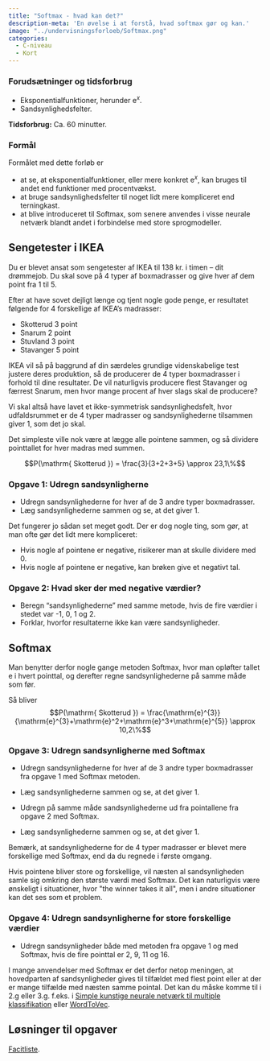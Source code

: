 ```yaml
---
title: "Softmax - hvad kan det?"
description-meta: 'En øvelse i at forstå, hvad softmax gør og kan.'
image: "../undervisningsforloeb/Softmax.png"
categories:
  - C-niveau
  - Kort
---
```


::: {.callout-caution collapse="true" appearance="minimal"}
### Forudsætninger og tidsforbrug

+ Eksponentialfunktioner, herunder $\mathrm{e}^x$.
+ Sandsynlighedsfelter.

**Tidsforbrug:** Ca. 60 minutter. 

:::

::: {.purpose}

### Formål

Formålet med dette forløb er 

* at se, at eksponentialfunktioner, eller mere konkret $\mathrm{e}^x$, kan bruges til andet end funktioner med procentvækst.
* at bruge sandsynlighedsfelter til noget lidt mere kompliceret end terningkast.
* at blive introduceret til Softmax, som senere anvendes i visse neurale netværk blandt andet i forbindelse med store sprogmodeller.

:::

## Sengetester i IKEA
Du er blevet ansat som sengetester af IKEA til 138 kr. i timen -- dit drømmejob. Du skal sove på 4 typer af boxmadrasser og give hver af dem point fra 1 til 5.


Efter at have sovet dejligt længe og tjent nogle gode penge, er resultatet følgende for 4 forskellige af IKEA's madrasser:

* Skotterud 3 point 
* Snarum 2 point
* Stuvland 3 point
* Stavanger 5 point

IKEA vil så på baggrund af din særdeles grundige videnskabelige test justere deres produktion, så de producerer de 4 typer boxmadrasser i forhold til dine resultater. De vil naturligvis producere flest Stavanger og færrest Snarum, men hvor mange procent af hver slags skal de producere?

Vi skal altså have lavet et ikke-symmetrisk sandsynlighedsfelt, hvor udfaldsrummet er de 4 typer madrasser og sandsynlighederne tilsammen giver 1, som det jo skal.

Det simpleste ville nok være at lægge alle pointene sammen, og så dividere pointtallet for hver madras med summen. 

$$P(\mathrm{ Skotterud }) = \frac{3}{3+2+3+5} \approx 23,1\%$$


::: {.callout-note collapse="false" appearance="minimal"}
### Opgave 1: Udregn sandsynligherne
* Udregn sandsynlighederne for hver af de 3 andre typer boxmadrasser.
* Læg sandsynlighederne sammen og se, at det giver 1.

:::

Det fungerer jo sådan set meget godt. Der er dog nogle ting, som gør, at man ofte gør det lidt mere kompliceret:

* Hvis nogle af pointene er negative, risikerer man at skulle dividere med 0.
* Hvis nogle af pointene er negative, kan brøken give et negativt tal.

::: {.callout-note collapse="false" appearance="minimal"}
### Opgave 2: Hvad sker der med negative værdier?
* Beregn "sandsynlighederne" med samme metode, hvis de fire værdier i stedet var -1, 0, 1 og 2. 
* Forklar, hvorfor resultaterne ikke kan være sandsynligheder.

:::

## Softmax

Man benytter derfor nogle gange metoden Softmax, hvor man opløfter tallet $\mathrm{e}$ i hvert pointtal, og derefter regne sandsynlighederne på samme måde som før.

Så bliver $$P(\mathrm{ Skotterud }) = \frac{\mathrm{e}^{3}}{\mathrm{e}^{3}+\mathrm{e}^2+\mathrm{e}^3+\mathrm{e}^{5}} \approx 10,2\%$$


::: {.callout-note collapse="false" appearance="minimal"}
### Opgave 3: Udregn sandsynligherne med Softmax
* Udregn sandsynlighederne for hver af de 3 andre typer boxmadrasser fra opgave 1 med Softmax metoden.
* Læg sandsynlighederne sammen og se, at det giver 1.

* Udregn på samme måde sandsynlighederne ud fra pointallene fra opgave 2 med Softmax. 
* Læg sandsynlighederne sammen og se, at det giver 1.

:::

Bemærk, at sandsynlighederne for de 4 typer madrasser er blevet mere forskellige med Softmax, end da du regnede i første omgang.

Hvis pointene bliver store og forskellige, vil næsten al sandsynligheden samle sig omkring den største værdi med Softmax. Det kan naturligvis være ønskeligt i situationer, hvor \"the winner takes it all\", men i andre situationer kan det ses som et problem.

::: {.callout-note collapse="false" appearance="minimal"}
### Opgave 4: Udregn sandsynligherne for store forskellige værdier
* Udregn sandsynligheder både med metoden fra opgave 1 og med Softmax, hvis de fire pointtal er 2, 9, 11 og 16. 

:::

I mange anvendelser med Softmax er det derfor netop meningen, at hovedparten af sandsynligheder gives til tilfældet med flest point eller at der er mange tilfælde med næsten samme pointal. Det kan du måske komme til i 2.g eller 3.g. f.eks. i [Simple kunstige neurale netværk til multiple klassifikation](/materialer/softmax/softmax.qmd) eller [WordToVec](/materialer/sprogmodeller/word2vec.qmd).


## Løsninger til opgaver

[Facitliste](Softmax_facit.qmd){target="_blank"}.

